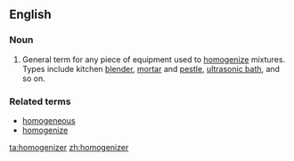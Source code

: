 ==English==

===Noun===
{{en-noun}}

# General term for any piece of equipment used to [[homogenize]] mixtures. Types include kitchen [[blender]], [[mortar]] and [[pestle]], [[ultrasonic bath]], and so on.

===Related terms===
*[[homogeneous]]
*[[homogenize]]

[[ta:homogenizer]]
[[zh:homogenizer]]